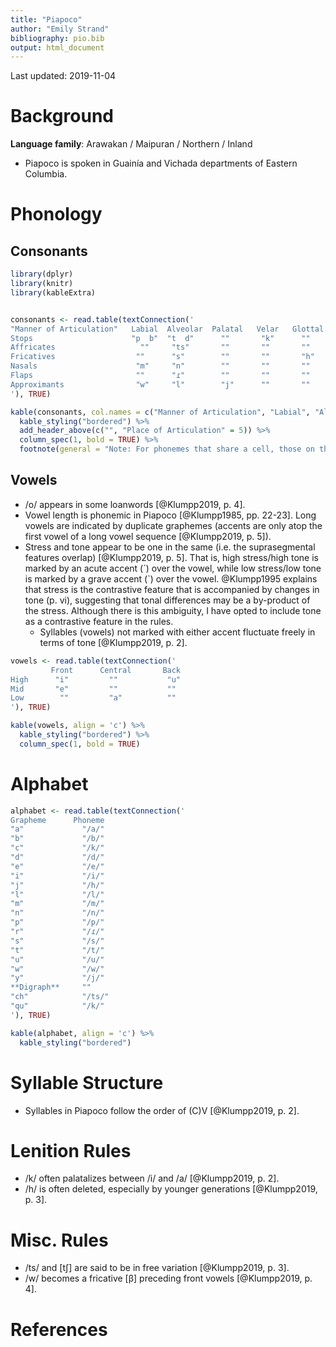 ```yaml
---
title: "Piapoco"
author: "Emily Strand"
bibliography: pio.bib
output: html_document
---
```


Last updated: 2019-11-04

# Background

**Language family**: Arawakan / Maipuran / Northern / Inland

* Piapoco is spoken in Guainía and Vichada departments of Eastern Columbia.

# Phonology

## Consonants

```r

library(dplyr)
library(knitr)
library(kableExtra)


consonants <- read.table(textConnection('
"Manner of Articulation"   Labial  Alveolar  Palatal   Velar   Glottal
Stops                      "p  b"  "t  d"      ""       "k"      ""
Affricates                   ""     "ts"       ""       ""       ""
Fricatives                  ""      "s"        ""       ""       "h"
Nasals                      "m"     "n"        ""       ""       ""
Flaps                       ""      "ɾ"        ""       ""       ""
Approximants                "w"     "l"        "j"      ""       ""
'), TRUE)

kable(consonants, col.names = c("Manner of Articulation", "Labial", "Alveolar", "Palatal", "Velar", "Glottal"), align = 'c') %>%
  kable_styling("bordered") %>%
  add_header_above(c("", "Place of Articulation" = 5)) %>%
  column_spec(1, bold = TRUE) %>%
  footnote(general = "Note: For phonemes that share a cell, those on the left are voiceless and those on the right are voiced.", general_title = "")
```

## Vowels

* /o/ appears in some loanwords [@Klumpp2019, p. 4].
* Vowel length is phonemic in Piapoco [@Klumpp1985, pp. 22-23]. Long vowels are indicated by duplicate graphemes (accents are only atop the first vowel of a long vowel sequence [@Klumpp2019, p. 5]).
* Stress and tone appear to be one in the same (i.e. the suprasegmental features overlap) [@Klumpp2019, p. 5]. That is, high stress/high tone is marked by an acute accent (´) over the vowel, while low stress/low tone is marked by a grave accent (\`) over the vowel. @Klumpp1995 explains that stress is the contrastive feature that is accompanied by changes in tone (p. vi), suggesting that tonal differences may be a by-product of the stress. Although there is this ambiguity, I have opted to include tone as a contrastive feature in the rules.
    - Syllables (vowels) not marked with either accent fluctuate freely in terms of tone [@Klumpp2019, p. 2].

```r

vowels <- read.table(textConnection('
         Front      Central       Back
High      "i"         ""           "u"
Mid       "e"         ""           ""
Low        ""         "a"          ""
'), TRUE)

kable(vowels, align = 'c') %>%
  kable_styling("bordered") %>%
  column_spec(1, bold = TRUE)
```   

# Alphabet

```r

alphabet <- read.table(textConnection('
Grapheme      Phoneme
"a"             "/a/"
"b"             "/b/"
"c"             "/k/"
"d"             "/d/"
"e"             "/e/"
"i"             "/i/"
"j"             "/h/"
"l"             "/l/"
"m"             "/m/"
"n"             "/n/"
"p"             "/p/"
"r"             "/ɾ/"
"s"             "/s/"
"t"             "/t/"
"u"             "/u/"
"w"             "/w/"
"y"             "/j/"
**Digraph**     ""
"ch"            "/ts/"
"qu"            "/k/"
'), TRUE)

kable(alphabet, align = 'c') %>%
  kable_styling("bordered")
```

# Syllable Structure

* Syllables in Piapoco follow the order of (C)V [@Klumpp2019, p. 2].

# Lenition Rules

* /k/ often palatalizes between /i/ and /a/ [@Klumpp2019, p. 2].
* /h/ is often deleted, especially by younger generations [@Klumpp2019, p. 3].

# Misc. Rules

* /ts/ and [tʃ] are said to be in free variation [@Klumpp2019, p. 3].
* /w/ becomes a fricative [β] preceding front vowels [@Klumpp2019, p. 4].

# References
